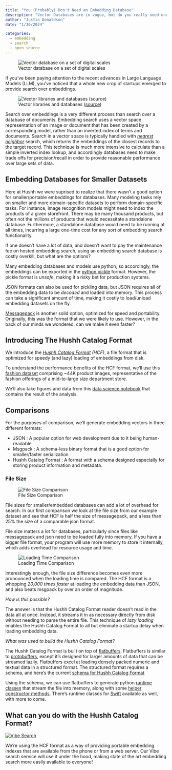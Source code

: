 ```yaml
---
title: "You (Probably) Don't Need an Embedding Database"
description: "Vector Databases are in vogue, but do you really need one to support your AI powered Search?"
author: "Justin Donaldson"
date: "1/30/2024"

categories:
  - embedding
  - search
  - open source
---
```



![Vector database on a set of digital scales](images/omgjjd_database_mainframe_on_a_set_of_scales_0aed1fa7-f060-407f-abf5-f87e61c8038f.png)

If you've been paying attention to the recent advances in Large Language Models
(LLM), you've noticed that a whole new crop of startups emerged to provide
search over embeddings.

![Vector libraries and databases ([source](https://blog.det.life/why-you-shouldnt-invest-in-vector-databases-c0cd3f59d23c))](images/1688152025187.png)

Search over embeddings is a very different process than search over a database
of documents.  Embedding search uses a vector space representation of an image
or document that has been created by a corresponding model, rather than an
inverted index of terms and documents.  Search in a vector space is typically
handled with *[nearest
neighbor](https://en.wikipedia.org/wiki/K-nearest_neighbors_algorithm_)*
search, which returns the embeddings of the closest records to the target
record.  This technique is much more intensive to calculate than a simple
inverted index lookup, and accordingly databases need to make trade offs for
precision/recall in order to provide reasonable performance over large sets of
data.

## Embedding Databases for Smaller Datasets

Here at Hushh we were suprised to realize that there wasn't a good option for
smaller/portable embeddings for databases.  Many modeling tasks rely on smaller
and more domain-specific datasets to perform domain-specific tasks. For
instance, image recognition models might need to index the products of a given
storefront. There may be many thousand products, but often not the millions of
products that would necessitate a standalone database.  Furthermore, a
standalone database would need to be running at all times, incurring a large
one-time cost for any sort of embedding search functionality.

If one doesn't have a lot of data, and doesn't want to pay the maintenance fee on
hosted embedding search, using an embedding search database is costly overkill,
but what are the options?

Many embedding databases and models use python, so accordingly, the embeddings
can be exported in the [python
pickle](https://docs.python.org/3/library/pickle.html) format.  However, the
pickle format is *unsafe*, making it a risky bet for production systems.

JSON formats can also be used for pickling data, but JSON requires all of the
embedding data to be *decoded* and loaded into memory.  This process can take a
significant amount of time, making it costly to load/unload embedding datasets
on the fly.

[Messagepack](https://msgpack.org/index.html) is another solid option,
optimized for speed and portability.  Originally, this was the format that we
were likely to use.  However, in the back of our minds we wondered, can we make
it even faster?

## Introducing The Hushh Catalog Format

We introduce the *[Hushh Catalog Format](https://github.com/hushh-labs/hushh-vibe-catalog) (HCF)*,
a file format that is optimized for speedy (and lazy) loading of embeddings from disk.

To understand the performance benefits of the HCF format, we'll use this
[fashion
dataset](https://www.kaggle.com/datasets/paramaggarwal/fashion-product-images-small)
comprising ~44K product images, representative of the fashion offerings of a
mid-to-large size department store.

We'll also take figures and data from this [data science
notebook](https://github.com/hushh-labs/hushh-vibe-catalog/blob/main/notebooks/Create%20Catalog.ipynb)
that contains the result of the analysis.



## Comparisons

For the purposes of comparison, we'll generate embedding vectors in three different formats:

* JSON : A popular option for web development due to it being human-readable
* Msgpack : A schema-less binary format that is a good option for smaller/faster serialization
* Hushh Catalog Format : A format with a schema designed especially for storing product information and metadata.

### File Size

![File Size Comparison](images/file_size.png)

File sizes for smaller/embedded databases can add a lot of overhead for search.
In our first comparison we look at the file size from our example dataset and
see that HCF is half the size of messagepack, and a less than 25% the size of a
comparable json format.

File size matters a lot for databases, particularly since files like messagepack and json need to be
loaded fully into memory.  If you have a bigger file format, your program will use more memory to store it
internally, which adds overhead for resource usage and time.


![Loading Time Comparison](images/loading_time.png)

Interestingly enough, the file size difference becomes even more pronounced
when the loading time is compared.  The HCF format is a whopping *20,000 times
faster* at loading the embedding data than JSON, and also beats msgpack by over
an order of magnitude.

*How is this possible?*

The answer is that the Hushh Catalog Format reader doesn't read in the data all
at once.  Instead, it streams it in as necessary directly from disk without
needing to parse the entire file.  This technique of *lazy loading* enables the
Hushh Catalog Format to all but eliminate a startup delay when loading
embedding data.

*What was used to build the Hushh Catalog Format?*

The Hushh Catalog Format is built on top of
[flatbuffers](https://flatbuffers.dev/).  Flatbuffers is similar to
[protobuffers](https://protobuf.dev/), except it's designed for larger amounts
of data that can be streamed lazily.  Flatbuffers excel at loading densely
packed numeric and textual data in a structured format. The structured format
requires a schema, and here's the current [schema for Hushh Catalog
Format](https://github.com/hushh-labs/hushh-vibe-catalog/blob/main/schemas/hushh-catalog.fbs)

Using the schema, we can use flatbuffers to generate python [runtime
classes](https://github.com/hushh-labs/hushh-vibe-catalog/blob/main/python/src/hushh/hcf/Catalog.py)
that stream the file into memory, along with some [helper constructor
methods](https://github.com/hushh-labs/hushh-vibe-catalog/blob/main/python/src/hushh/catalog.py).
There's runtime classes for [Swift](https://github.com/hushh-labs/hushh-vibe-catalog/blob/main/swift/Sources/hushh-catalog_generated.swift) available as well, with more to come.

## What can you do with the Hushh Catalog Format?

[![Vibe Search](https://img.youtube.com/vi/DIVTqXQXGuA/0.jpg)](https://www.youtube.com/watch?v=DIVTqXQXGuA)

We're using the HCF format as a way of providing portable embedding indexes
that are available from the phone or from a web server.  Our Vibe search
service will use it under the hood, making state of the art embedding search
more easily available to everyone!

